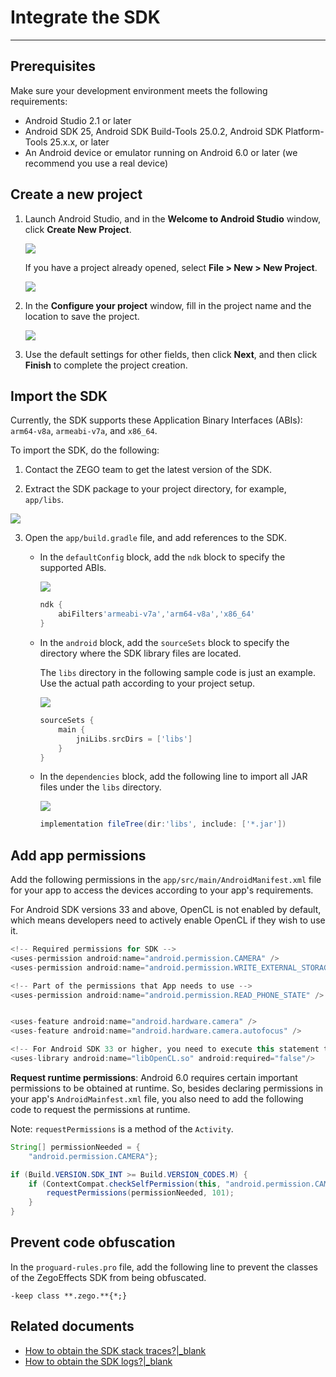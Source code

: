 # Integrate the SDK

---

## Prerequisites

Make sure your development environment meets the following requirements:
- Android Studio 2.1 or later
- Android SDK 25, Android SDK Build-Tools 25.0.2, Android SDK Platform-Tools 25.x.x, or later
- An Android device or emulator running on Android 6.0 or later (we recommend you use a real device)


## Create a new project

1. Launch Android Studio, and in the **Welcome to Android Studio** window, click **Create New Project**. 

   <Frame width="512" height="auto" caption=""><img src="https://storage.zego.im/sdk-doc/Pics/ZegoEffects/Android/android_studio_welcome.png" /></Frame>

   If you have a project already opened, select **File > New > New Project**.

   <Frame width="512" height="auto" caption=""><img src="https://storage.zego.im/sdk-doc/Pics/Android/ZegoLiveRoom/ZegoLiveRoom-IntegrationGuide/3.1-new_project-1.png" /></Frame>

2. In the **Configure your project** window, fill in the project name and the location to save the project.  
   <Frame width="512" height="auto" caption=""><img src="https://storage.zego.im/sdk-doc/Pics/Android/ZegoLiveRoom/ZegoLiveRoom-IntegrationGuide/3.1-new_project-2.png" /></Frame>

3. Use the default settings for other fields,  then click **Next**, and then click **Finish** to complete the project creation.


## Import the SDK

Currently, the SDK supports these Application Binary Interfaces (ABIs): `arm64-v8a`, `armeabi-v7a`, and `x86_64`. 

To import the SDK, do the following:

1. Contact the ZEGO team to get the latest version of the SDK.

2. Extract the SDK package to your project directory, for example,  `app/libs`.  
<Frame width="512" height="auto" caption=""><img src="https://storage.zego.im/sdk-doc/Pics/AI_Vision/QuickStarts/integration_Android_1.png" /></Frame>

3. Open the `app/build.gradle` file, and add references to the SDK.
   
    * In the `defaultConfig` block, add the `ndk` block to specify the supported ABIs.  
      <Frame width="512" height="auto" caption=""><img src="https://storage.zego.im/sdk-doc/Pics/AI_Vision/QuickStarts/integration_Android_2.png" /></Frame>
    
      ```gradle
      ndk {
          abiFilters'armeabi-v7a','arm64-v8a','x86_64'
      }
      ```
    
    * In the `android` block, add the `sourceSets` block to specify the directory where the SDK library files are located.
    
      <Note title="Note">
    
      The `libs` directory in the following sample code is just an example. Use the actual path according to your project setup.

      </Note>
      
      <Frame width="512" height="auto" caption=""><img src="https://storage.zego.im/sdk-doc/Pics/Android/ZegoLiveRoom/ZegoLiveRoom-IntegrationGuide/3_2_insert_sourceSets_node_2.png" /></Frame>
      
      ```gradle
      sourceSets {
          main {
              jniLibs.srcDirs = ['libs']
          }
      }
      ```
    
    * In the `dependencies` block, add the following line to import all JAR files under the `libs` directory.
    
      <Frame width="512" height="auto" caption=""><img src="https://storage.zego.im/sdk-doc/Pics/Android/ZegoLiveRoom/ZegoLiveRoom-IntegrationGuide/3_2_insert_sourceSets_node_3.png" /></Frame>
    
      ```gradle
      implementation fileTree(dir:'libs', include: ['*.jar'])
      ```


## Add app permissions

Add the following permissions in the `app/src/main/AndroidManifest.xml` file for your app to access the devices according to your app's requirements.

<Warning title="Warning">

For Android SDK versions 33 and above, OpenCL is not enabled by default, which means developers need to actively enable OpenCL if they wish to use it.
</Warning>



```java
<!-- Required permissions for SDK -->
<uses-permission android:name="android.permission.CAMERA" />
<uses-permission android:name="android.permission.WRITE_EXTERNAL_STORAGE" />

<!-- Part of the permissions that App needs to use -->
<uses-permission android:name="android.permission.READ_PHONE_STATE" />


<uses-feature android:name="android.hardware.camera" />
<uses-feature android:name="android.hardware.camera.autofocus" />

<!-- For Android SDK 33 or higher, you need to execute this statement to enable OpenCL-->
<uses-library android:name="libOpenCL.so" android:required="false"/>
```

<Warning title="Warning">

**Request runtime permissions**: Android 6.0 requires certain important permissions to be obtained at runtime. So, besides declaring permissions in your app's `AndroidMainfest.xml` file, you also need to add the following code to request the permissions at runtime. 

Note: `requestPermissions` is a method of the `Activity`.
</Warning>

```java
String[] permissionNeeded = {
    "android.permission.CAMERA"};

if (Build.VERSION.SDK_INT >= Build.VERSION_CODES.M) {
    if (ContextCompat.checkSelfPermission(this, "android.permission.CAMERA") != PackageManager.PERMISSION_GRANTED) {
        requestPermissions(permissionNeeded, 101);
    }
}
```
## Prevent code obfuscation

In the `proguard-rules.pro` file, add the following line to prevent the classes of the ZegoEffects SDK from being obfuscated.

```
-keep class **.zego.**{*;}
```

## Related documents

- [How to obtain the SDK stack traces?\|_blank](/faq/AI_Stack_en)
- [How to obtain the SDK logs?\|_blank](/faq/AI_log_en)
